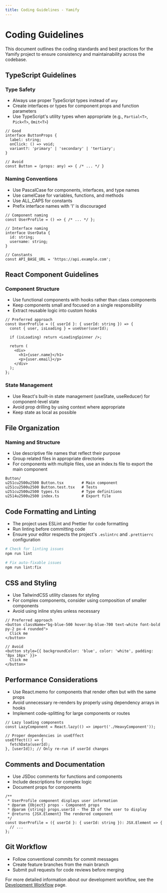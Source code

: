 ```yaml
---
title: Coding Guidelines - Yamify
---
```


# Coding Guidelines

This document outlines the coding standards and best practices for the Yamify project to ensure consistency and maintainability across the codebase.

## TypeScript Guidelines

### Type Safety

- Always use proper TypeScript types instead of `any`
- Create interfaces or types for component props and function parameters
- Use TypeScript's utility types when appropriate (e.g., `Partial<T>`, `Pick<T>`, `Omit<T>`)

```tsx
// Good
interface ButtonProps {
  label: string;
  onClick: () => void;
  variant?: 'primary' | 'secondary' | 'tertiary';
}

// Avoid
const Button = (props: any) => { /* ... */ }
```

### Naming Conventions

- Use PascalCase for components, interfaces, and type names
- Use camelCase for variables, functions, and methods
- Use ALL_CAPS for constants
- Prefix interface names with 'I' is discouraged

```tsx
// Component naming
const UserProfile = () => { /* ... */ };

// Interface naming
interface UserData {
  id: string;
  username: string;
}

// Constants
const API_BASE_URL = 'https://api.example.com';
```

## React Component Guidelines

### Component Structure

- Use functional components with hooks rather than class components
- Keep components small and focused on a single responsibility
- Extract reusable logic into custom hooks

```tsx
// Preferred approach
const UserProfile = ({ userId }: { userId: string }) => {
  const { user, isLoading } = useUser(userId);
  
  if (isLoading) return <LoadingSpinner />;
  
  return (
    <div>
      <h1>{user.name}</h1>
      <p>{user.email}</p>
    </div>
  );
};
```

### State Management

- Use React's built-in state management (useState, useReducer) for component-level state
- Avoid prop drilling by using context where appropriate
- Keep state as local as possible

## File Organization

### Naming and Structure

- Use descriptive file names that reflect their purpose
- Group related files in appropriate directories
- For components with multiple files, use an index.ts file to export the main component

```
Button/
u251cu2500u2500 Button.tsx        # Main component
u251cu2500u2500 Button.test.tsx   # Tests
u251cu2500u2500 types.ts          # Type definitions
u2514u2500u2500 index.ts          # Export file
```

## Code Formatting and Linting

- The project uses ESLint and Prettier for code formatting
- Run linting before committing code
- Ensure your editor respects the project's `.eslintrc` and `.prettierrc` configuration

```bash
# Check for linting issues
npm run lint

# Fix auto-fixable issues
npm run lint:fix
```

## CSS and Styling

- Use TailwindCSS utility classes for styling
- For complex components, consider using composition of smaller components
- Avoid using inline styles unless necessary

```tsx
// Preferred approach
<button className="bg-blue-500 hover:bg-blue-700 text-white font-bold py-2 px-4 rounded">
  Click me
</button>

// Avoid
<button style={{ backgroundColor: 'blue', color: 'white', padding: '8px 16px' }}>
  Click me
</button>
```

## Performance Considerations

- Use React.memo for components that render often but with the same props
- Avoid unnecessary re-renders by properly using dependency arrays in hooks
- Implement code-splitting for large components or routes

```tsx
// Lazy loading components
const LazyComponent = React.lazy(() => import('./HeavyComponent'));

// Proper dependencies in useEffect
useEffect(() => {
  fetchData(userId);
}, [userId]); // Only re-run if userId changes
```

## Comments and Documentation

- Use JSDoc comments for functions and components
- Include descriptions for complex logic
- Document props for components

```tsx
/**
 * UserProfile component displays user information
 * @param {Object} props - Component props
 * @param {string} props.userId - The ID of the user to display
 * @returns {JSX.Element} The rendered component
 */
const UserProfile = ({ userId }: { userId: string }): JSX.Element => {
  // ...
};
```

## Git Workflow

- Follow conventional commits for commit messages
- Create feature branches from the main branch
- Submit pull requests for code reviews before merging

For more detailed information about our development workflow, see the [Development Workflow](/development/workflow) page.
